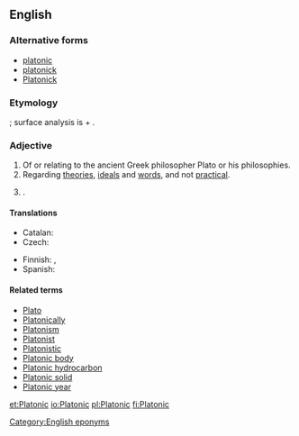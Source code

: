 {{also|platonic|platònic}}
==English==

===Alternative forms===
* [[platonic]]
* [[platonick]]
* [[Platonick]]

===Etymology===
{{etyl|la|en}} {{term|platonicus|lang=la}}; surface analysis is {{term|Plato|lang=la}} + {{term|-n-||(intervocalic)|lang=en}} {{suffix||ic|t2=relating to|lang=en}}.

===Adjective===
{{en-adj|-}}

# Of or relating to the ancient Greek philosopher Plato or his philosophies.
# Regarding [[theory|theories]], [[ideal]]s and [[word]]s, and not [[practical]].
# {{alternative case form of|platonic|nodot=1}} {{gloss|non-sexual}}.

====Translations====
{{trans-top|related to Plato}}
* Catalan: {{t|ca|platònic}}
* Czech: {{t|cs|platónský}}
{{trans-mid}}
* Finnish: {{t|fi|platonilainen}}, {{t+|fi|platoninen}}
* Spanish: {{t|es|platónico}}
{{trans-bottom}}

====Related terms====
* [[Plato]]
* [[Platonically]]
* [[Platonism]]
* [[Platonist]]
* [[Platonistic]]
* [[Platonic body]]
* [[Platonic hydrocarbon]]
* [[Platonic solid]]
* [[Platonic year]]

[[Category:English eponyms]]

[[et:Platonic]]
[[io:Platonic]]
[[pl:Platonic]]
[[fi:Platonic]]